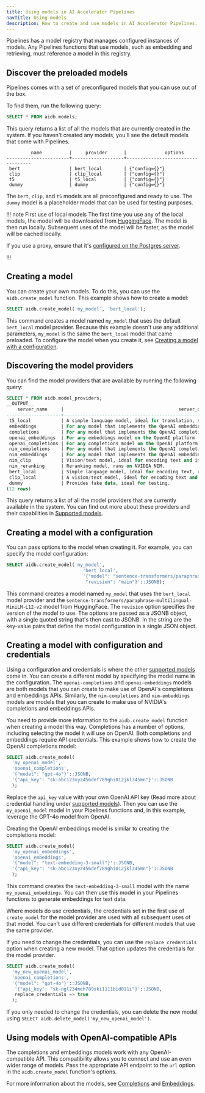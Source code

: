 ```yaml
---
title: Using models in AI Accelerator Pipelines
navTitle: Using models
description: How to create and use models in AI Accelerator Pipelines.
---
```


Pipelines has a model registry that manages configured instances of models. Any Pipelines functions that use models, such as embedding and retrieving, must reference a model in this registry.

## Discover the preloaded models

Pipelines comes with a set of preconfigured models that you can use out of the box.

To find them, run the following query:

```sql
SELECT * FROM aidb.models;
```

This query returns a list of all the models that are currently created in the system. If you haven't created any models, you'll see the default models that come with Pipelines.

```text
         name          |     provider      |              options
-----------------------+-------------------+-----------------------------------
 bert                  | bert_local        | {"config={}"}
 clip                  | clip_local        | {"config={}"}
 t5                    | t5_local          | {"config={}"}
 dummy                 | dummy             | {"config={}"}
```

The `bert`, `clip`, and `t5` models are all preconfigured and ready to use. The `dummy` model is a placeholder model that can be used for testing purposes.

!!! note First use of local models
The first time you use any of the local models, the model will be downloaded from [HuggingFace](https://huggingface.co/).  The model is then run locally.
Subsequent uses of the model will be faster, as the model will be cached locally.

If you use a proxy, ensure that it's [configured on the Postgres server](../installing/complete#proxy-settings).

!!!

## Creating a model

You can create your own models. To do this, you can use the `aidb.create_model` function. This example shows how to create a model:

```sql
SELECT aidb.create_model('my_model', 'bert_local');
```

This command creates a model named `my_model` that uses the default `bert_local` model provider. Because this example doesn't use any additional parameters, `my_model` is the same the `bert_local` model that came preloaded. To configure the model when you create it, see [Creating a model with a configuration](#creating-a-model-with-a-configuration).

## Discovering the model providers

You can find the model providers that are available by running the following query:

```sql
SELECT * FROM aidb.model_providers;
__OUTPUT__
    server_name     |                                          server_description                                          | server_options 
--------------------+------------------------------------------------------------------------------------------------------+----------------
 t5_local           | A simple language model, ideal for translation, summarization, and question answering. Runs locally. | 
 embeddings         | For any model that implements the OpenAI embeddings API.                                             | 
 completions        | For any model that implements the OpenAI completions API.                                            | 
 openai_embeddings  | For any embeddings model on the OpenAI platform                                                      | 
 openai_completions | For any completions model on the OpenAI platform.                                                    | 
 nim_completions    | For any model that implements the OpenAI completions API on NVIDIA NIM.                              | 
 nim_embeddings     | For any model that implements the OpenAI embeddings API on NVIDIA NIM.                               | 
 nim_clip           | Vision/text model, ideal for encoding text and images, runs on NVIDIA NIM.                           | 
 nim_reranking      | Reranking model, runs on NVIDIA NIM.                                                                 | 
 bert_local         | Simple language model, ideal for encoding text, runs locally.                                        | 
 clip_local         | A vision/text model, ideal for encoding text and images, runs locally.                               | 
 dummy              | Provides fake data, ideal for testing.                                                               | 
(12 rows)
```

This query returns a list of all the model providers that are currently available in the system. You can find out more about these providers and their capabilities in [Supported models](./supported-models).

## Creating a model with a configuration

You can pass options to the model when creating it. For example, you can specify the model configuration:

```sql
SELECT aidb.create_model('my_model', 
                            'bert_local', 
                            '{"model": "sentence-transformers/paraphrase-multilingual-MiniLM-L12-v2",
                             "revision": "main"}'::JSONB);
```

This command creates a model named `my_model` that uses the `bert_local` model provider and the `sentence-transformers/paraphrase-multilingual-MiniLM-L12-v2` model from HuggingFace. The `revision` option specifies the version of the model to use. The options are passed as a JSONB object, with a single quoted string that's then cast to JSONB. In the string are the key-value pairs that define the model configuration in a single JSON object.

## Creating a model with configuration and credentials

Using a configuration and credentials is where the other [supported models](./supported-models) come in. You can create a different model by specifying the model name in the configuration. The `openai-completions` and `openai-embeddings` models are both models that you can create to make use of OpenAI's completions and embeddings APIs. Similarly, the `nim-completions` and `nim-embeddings` models are models that you can create to make use of NVIDIA's completions and embeddings APIs.

You need to provide more information to the `aidb.create_model` function when creating a model this way. Completions has a number of options, including selecting the model it will use on OpenAI. Both completions and embeddings require API credentials. This example shows how to create the OpenAI completions model:

```sql
SELECT aidb.create_model(
  'my_openai_model',
  'openai_completions',
  '{"model": "gpt-4o"}'::JSONB,
  '{"api_key": "sk-abc123xyz456def789ghi012jkl345mn"}'::JSONB
  );
```

Replace the `api_key` value with your own OpenAI API key (Read more about credential handling under [supported models](./supported-models)). Then you can use the `my_openai_model` model in your Pipelines functions and, in this example, leverage the GPT-4o model from OpenAI.

Creating the OpenAI embeddings model is similar to creating the completions model:

```sql
SELECT aidb.create_model(
  'my_openai_embeddings',
  'openai_embeddings',
  '{"model": "text-embedding-3-small"}'::JSONB,
  '{"api_key": "sk-abc123xyz456def789ghi012jkl345mn"}'::JSONB
  );
```

This command creates the `text-embedding-3-small` model with the name `my_openai_embeddings`. You can then use this model in your Pipelines functions to generate embeddings for text data.

Where models do use credentials, the credentials set in the first use of `create_model` for the model provider are used with all subsequent uses of that model. You can't use different credentials for different models that use the same provider.

If you need to change the credentials, you can use the `replace_credentials` option when creating a new model. That option updates the credentials for the model provider.

```sql
SELECT aidb.create_model(
  'my_new_openai_model',
  'openai_completions',
  '{"model": "gpt-4o"}'::JSONB,
   '{"api_key": "sk-ngl234meh789ski1111bid011i"}'::JSONB,
   replace_credentials => true
  );
```

If you only needed to change the credentials, you can delete the new model using `SELECT aidb.delete_model('my_new_openai_model')`.

## Using models with OpenAI-compatible APIs

The completions and embeddings models work with any OpenAI-compatible API. This compatibility allows you to connect and use an even wider range of models. Pass the appropriate API endpoint to the `url` option in the `aidb.create_model` function's options.

For more information about the models, see [Completions](./supported-models/completions) and [Embeddings](./supported-models/embeddings).
